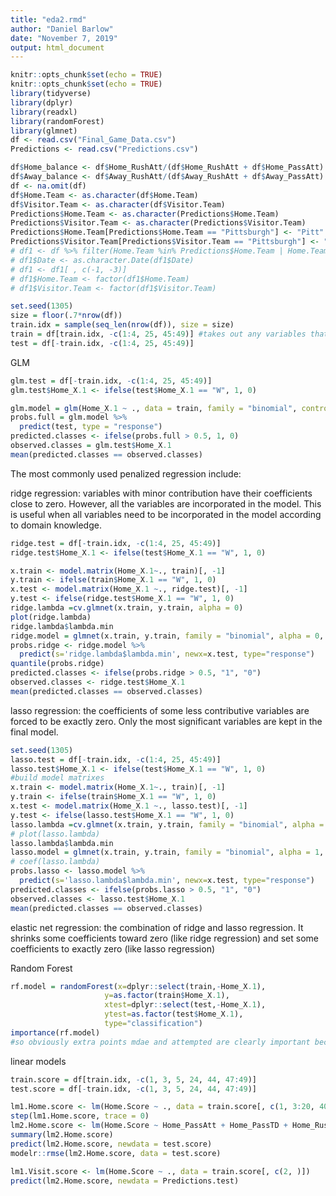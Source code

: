 ```yaml
---
title: "eda2.rmd"
author: "Daniel Barlow"
date: "November 7, 2019"
output: html_document
---
```


```r
knitr::opts_chunk$set(echo = TRUE)
knitr::opts_chunk$set(echo = TRUE)
library(tidyverse)
library(dplyr)
library(readxl)
library(randomForest)
library(glmnet)
df <- read.csv("Final_Game_Data.csv")
Predictions <- read.csv("Predictions.csv")
```

```r
df$Home_balance <- df$Home_RushAtt/(df$Home_RushAtt + df$Home_PassAtt)
df$Away_balance <- df$Away_RushAtt/(df$Away_RushAtt + df$Away_PassAtt)
df <- na.omit(df)
df$Home.Team <- as.character(df$Home.Team)
df$Visitor.Team <- as.character(df$Visitor.Team)
Predictions$Home.Team <- as.character(Predictions$Home.Team)
Predictions$Visitor.Team <- as.character(Predictions$Visitor.Team)
Predictions$Home.Team[Predictions$Home.Team == "Pittsburgh"] <- "Pitt"
Predictions$Visitor.Team[Predictions$Visitor.Team == "Pittsburgh"] <- "Pitt"
# df1 <- df %>% filter(Home.Team %in% Predictions$Home.Team | Home.Team %in% Predictions$Visitor.Team && Visitor.Team %in% Predictions$Home.Team | Visitor.Team %in% Predictions$Visitor.Team)
# df1$Date <- as.character.Date(df1$Date)
# df1 <- df1[ , c(-1, -3)]
# df1$Home.Team <- factor(df1$Home.Team)
# df1$Visitor.Team <- factor(df1$Visitor.Team)
```

```r
set.seed(1305)
size = floor(.7*nrow(df))
train.idx = sample(seq_len(nrow(df)), size = size)
train = df[train.idx, -c(1:4, 25, 45:49)] #takes out any variables that have characters associated to them as well as spread, home.score, visitor.score, total
test = df[-train.idx, -c(1:4, 25, 45:49)]
```

GLM
```r
glm.test = df[-train.idx, -c(1:4, 25, 45:49)]
glm.test$Home_X.1 <- ifelse(test$Home_X.1 == "W", 1, 0)

glm.model = glm(Home_X.1 ~ ., data = train, family = "binomial", control = list(maxit = 50))
probs.full = glm.model %>% 
  predict(test, type = "response")
predicted.classes <- ifelse(probs.full > 0.5, 1, 0)
observed.classes = glm.test$Home_X.1
mean(predicted.classes == observed.classes)
```

The most commonly used penalized regression include:

ridge regression: variables with minor contribution have their coefficients close to zero. However, all the variables are incorporated in the model. This is useful when all variables need to be incorporated in the model according to domain knowledge.
```r
ridge.test = df[-train.idx, -c(1:4, 25, 45:49)]
ridge.test$Home_X.1 <- ifelse(test$Home_X.1 == "W", 1, 0)

x.train <- model.matrix(Home_X.1~., train)[, -1]
y.train <- ifelse(train$Home_X.1 == "W", 1, 0)
x.test <- model.matrix(Home_X.1 ~., ridge.test)[, -1]
y.test <- ifelse(ridge.test$Home_X.1 == "W", 1, 0)
ridge.lambda =cv.glmnet(x.train, y.train, alpha = 0)
plot(ridge.lambda)
ridge.lambda$lambda.min
ridge.model = glmnet(x.train, y.train, family = "binomial", alpha = 0, lambda = ridge.lambda$lambda.min)
probs.ridge <- ridge.model %>% 
  predict(s='ridge.lambda$lambda.min', newx=x.test, type="response")
quantile(probs.ridge)
predicted.classes <- ifelse(probs.ridge > 0.5, "1", "0")
observed.classes <- ridge.test$Home_X.1
mean(predicted.classes == observed.classes)
```

lasso regression: the coefficients of some less contributive variables are forced to be exactly zero. Only the most significant variables are kept in the final model.
```r
set.seed(1305)
lasso.test = df[-train.idx, -c(1:4, 25, 45:49)]
lasso.test$Home_X.1 <- ifelse(test$Home_X.1 == "W", 1, 0)
#build model matrixes
x.train <- model.matrix(Home_X.1~., train)[, -1]
y.train <- ifelse(train$Home_X.1 == "W", 1, 0)
x.test <- model.matrix(Home_X.1 ~., lasso.test)[, -1]
y.test <- ifelse(lasso.test$Home_X.1 == "W", 1, 0)
lasso.lambda =cv.glmnet(x.train, y.train, family = "binomial", alpha = 1)
# plot(lasso.lambda)
lasso.lambda$lambda.min
lasso.model = glmnet(x.train, y.train, family = "binomial", alpha = 1, lambda = lasso.lambda$lambda.min)
# coef(lasso.lambda)
probs.lasso <- lasso.model %>% 
  predict(s='lasso.lambda$lambda.min', newx=x.test, type="response")
predicted.classes <- ifelse(probs.lasso > 0.5, "1", "0")
observed.classes <- lasso.test$Home_X.1
mean(predicted.classes == observed.classes)
```

elastic net regression: the combination of ridge and lasso regression. It shrinks some coefficients toward zero (like ridge regression) and set some coefficients to exactly zero (like lasso regression)


Random Forest
```r
rf.model = randomForest(x=dplyr::select(train,-Home_X.1),
                     y=as.factor(train$Home_X.1),
                     xtest=dplyr::select(test,-Home_X.1),
                     ytest=as.factor(test$Home_X.1),
                     type="classification")
importance(rf.model)
#so obviously extra points mdae and attempted are clearly important because those only happen after Tds, but I think it is great to see that the variables we added seem to be important
```

linear models
```r
train.score = df[train.idx, -c(1, 3, 5, 24, 44, 47:49)]
test.score = df[-train.idx, -c(1, 3, 5, 24, 44, 47:49)]

lm1.Home.score <- lm(Home.Score ~ ., data = train.score[, c(1, 3:20, 40, 42, 43)])
step(lm1.Home.score, trace = 0)
lm2.Home.score <- lm(Home.Score ~ Home_PassAtt + Home_PassTD + Home_RushYds + Home_RushTD + Home_XPA + Home_FGM + Home_FGPercent + Home.O.Rank, data = train.score[, c(1, 3:20, 40, 42, 43)])
summary(lm2.Home.score)
predict(lm2.Home.score, newdata = test.score)
modelr::rmse(lm2.Home.score, data = test.score)

lm1.Visit.score <- lm(Home.Score ~ ., data = train.score[, c(2, )])
predict(lm2.Home.score, newdata = Predictions.test)
```

